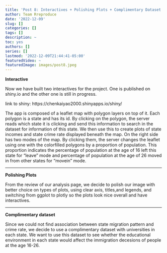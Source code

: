 ```yaml
---
title: 'Post 8: Interactives + Polishing Plots + Complimentary Dataset'
author: Team Rreproduce
date: '2022-12-09'
slug: []
categories: []
tags: []
description: ~
toc: yes
authors: []
series: []
lastmod: '2022-12-09T21:44:41-05:00'
featuredVideo: ~
featuredImage: images/post8.jpeg
---
```


**Interactive**


Now we have built two interactives for the project. One is published on shiny.io and the other one is still in progress. 


link to shiny: https://chenkaiyao2000.shinyapps.io/shiny/


The app is composed of a leaflet map with polygon layers on top of it. Each polygon is a state and has its id. By clicking on the polygon, the server reads which state it is clicking and send this information to search in the dataset for information of this state. We then use this to create plots of state incomes and state crime rate displayed beneath the map. On the right side has two modes of the map. By clicking them, the server changes the leaflet using one with the colorfilled polygons by a proportion of population. This proportion indicates the percentage of population at the age of 16 left this state for "leave" mode and percentage of population at the age of 26 moved in from other states for "movein" mode. 

-----

**Polishing Plots**


From the review of our analysis page, we decide to polish our image with better choice on types of plots, using clear axis, titles,and legends, and switching from ggplot to plotly so the plots look nice overall and have interactives. 

-----

**Complimentary dataset**


Since we could not find association between state migration pattern and crime rate, we decide to use a complimentary dataset with universities in each state. We want to use this dataset to see whether the educational environment in each state would affect the immigration decesions of people at the age 16-26.
